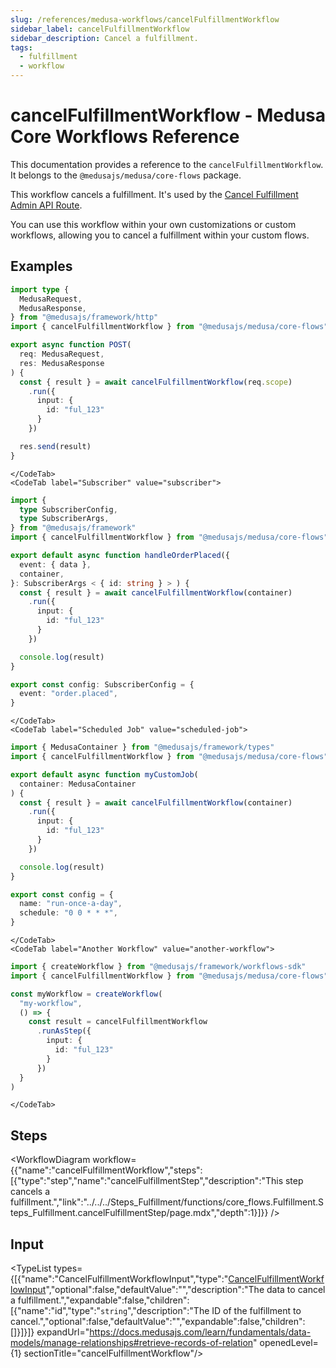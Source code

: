 ```yaml
---
slug: /references/medusa-workflows/cancelFulfillmentWorkflow
sidebar_label: cancelFulfillmentWorkflow
sidebar_description: Cancel a fulfillment.
tags:
  - fulfillment
  - workflow
---
```



# cancelFulfillmentWorkflow - Medusa Core Workflows Reference

This documentation provides a reference to the `cancelFulfillmentWorkflow`. It belongs to the `@medusajs/medusa/core-flows` package.

This workflow cancels a fulfillment. It's used by the
[Cancel Fulfillment Admin API Route](https://docs.medusajs.com/api/admin#fulfillments\_postfulfillmentsidcancel).

You can use this workflow within your own customizations or custom workflows, allowing you to
cancel a fulfillment within your custom flows.

<SourceCodeLink link="https://github.com/medusajs/medusa/blob/43aa993971718063bb40e7e3f650ef0e84056d09/packages/core/core-flows/src/fulfillment/workflows/cancel-fulfillment.ts#L34" />

## Examples

<CodeTabs group="workflow-exection">
    <CodeTab label="API Route" value="api-route">
    
```ts title="src/api/workflow/route.ts"
import type {
  MedusaRequest,
  MedusaResponse,
} from "@medusajs/framework/http"
import { cancelFulfillmentWorkflow } from "@medusajs/medusa/core-flows"

export async function POST(
  req: MedusaRequest,
  res: MedusaResponse
) {
  const { result } = await cancelFulfillmentWorkflow(req.scope)
    .run({
      input: {
        id: "ful_123"
      }
    })

  res.send(result)
}
```

    </CodeTab>
    <CodeTab label="Subscriber" value="subscriber">
    
```ts title="src/subscribers/order-placed.ts"
import {
  type SubscriberConfig,
  type SubscriberArgs,
} from "@medusajs/framework"
import { cancelFulfillmentWorkflow } from "@medusajs/medusa/core-flows"

export default async function handleOrderPlaced({
  event: { data },
  container,
}: SubscriberArgs < { id: string } > ) {
  const { result } = await cancelFulfillmentWorkflow(container)
    .run({
      input: {
        id: "ful_123"
      }
    })

  console.log(result)
}

export const config: SubscriberConfig = {
  event: "order.placed",
}
```

    </CodeTab>
    <CodeTab label="Scheduled Job" value="scheduled-job">
    
```ts title="src/jobs/message-daily.ts"
import { MedusaContainer } from "@medusajs/framework/types"
import { cancelFulfillmentWorkflow } from "@medusajs/medusa/core-flows"

export default async function myCustomJob(
  container: MedusaContainer
) {
  const { result } = await cancelFulfillmentWorkflow(container)
    .run({
      input: {
        id: "ful_123"
      }
    })

  console.log(result)
}

export const config = {
  name: "run-once-a-day",
  schedule: "0 0 * * *",
}
```

    </CodeTab>
    <CodeTab label="Another Workflow" value="another-workflow">
    
```ts title="src/workflows/my-workflow.ts"
import { createWorkflow } from "@medusajs/framework/workflows-sdk"
import { cancelFulfillmentWorkflow } from "@medusajs/medusa/core-flows"

const myWorkflow = createWorkflow(
  "my-workflow",
  () => {
    const result = cancelFulfillmentWorkflow
      .runAsStep({
        input: {
          id: "ful_123"
        }
      })
  }
)
```

    </CodeTab>
  </CodeTabs>

## Steps

<WorkflowDiagram workflow={{"name":"cancelFulfillmentWorkflow","steps":[{"type":"step","name":"cancelFulfillmentStep","description":"This step cancels a fulfillment.","link":"../../../Steps_Fulfillment/functions/core_flows.Fulfillment.Steps_Fulfillment.cancelFulfillmentStep/page.mdx","depth":1}]}} />

## Input

<TypeList types={[{"name":"CancelFulfillmentWorkflowInput","type":"[CancelFulfillmentWorkflowInput](../../../../types/core_flows.CancelFulfillmentWorkflowInput/page.mdx)","optional":false,"defaultValue":"","description":"The data to cancel a fulfillment.","expandable":false,"children":[{"name":"id","type":"`string`","description":"The ID of the fulfillment to cancel.","optional":false,"defaultValue":"","expandable":false,"children":[]}]}]} expandUrl="https://docs.medusajs.com/learn/fundamentals/data-models/manage-relationships#retrieve-records-of-relation" openedLevel={1} sectionTitle="cancelFulfillmentWorkflow"/>
